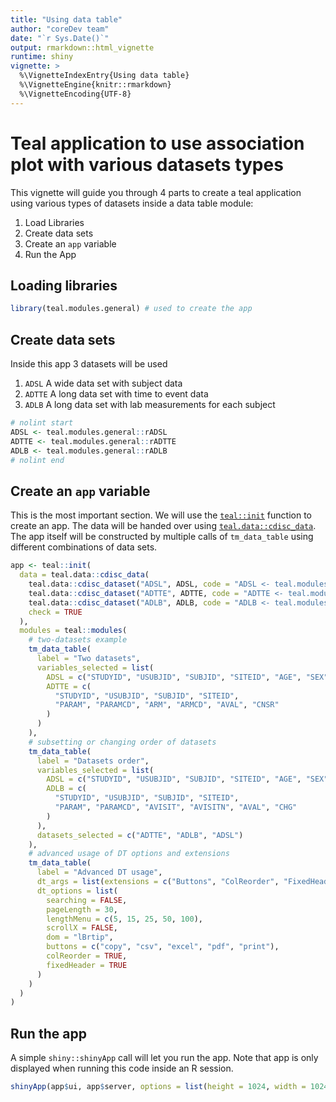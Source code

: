 ```yaml
---
title: "Using data table"
author: "coreDev team"
date: "`r Sys.Date()`"
output: rmarkdown::html_vignette
runtime: shiny
vignette: >
  %\VignetteIndexEntry{Using data table}
  %\VignetteEngine{knitr::rmarkdown}
  %\VignetteEncoding{UTF-8}
---
```


# Teal application to use association plot with various datasets types

This vignette will guide you through 4 parts to create a teal application using
various types of datasets inside a data table module:

1. Load Libraries
2. Create data sets
3. Create an `app` variable
4. Run the App

## Loading libraries

```r
library(teal.modules.general) # used to create the app
```

## Create data sets

Inside this app 3 datasets will be used

1. `ADSL` A wide data set with subject data
2. `ADTTE` A long data set with time to event data
3. `ADLB` A long data set with lab measurements for each subject

```r
# nolint start
ADSL <- teal.modules.general::rADSL
ADTTE <- teal.modules.general::rADTTE
ADLB <- teal.modules.general::rADLB
# nolint end
```

## Create an `app` variable

This is the most important section. We will use the [`teal::init`](https://insightsengineering.github.io/teal/reference/init) function to
create an app. The data will be handed over using [`teal.data::cdisc_data`](https://insightsengineering.github.io/teal.data/reference/cdisc_data). The app itself will be constructed by multiple calls of `tm_data_table` using different
combinations of data sets.

```r
app <- teal::init(
  data = teal.data::cdisc_data(
    teal.data::cdisc_dataset("ADSL", ADSL, code = "ADSL <- teal.modules.general::rADSL"),
    teal.data::cdisc_dataset("ADTTE", ADTTE, code = "ADTTE <- teal.modules.general::rADTTE"),
    teal.data::cdisc_dataset("ADLB", ADLB, code = "ADLB <- teal.modules.general::rADLB"),
    check = TRUE
  ),
  modules = teal::modules(
    # two-datasets example
    tm_data_table(
      label = "Two datasets",
      variables_selected = list(
        ADSL = c("STUDYID", "USUBJID", "SUBJID", "SITEID", "AGE", "SEX"),
        ADTTE = c(
          "STUDYID", "USUBJID", "SUBJID", "SITEID",
          "PARAM", "PARAMCD", "ARM", "ARMCD", "AVAL", "CNSR"
        )
      )
    ),
    # subsetting or changing order of datasets
    tm_data_table(
      label = "Datasets order",
      variables_selected = list(
        ADSL = c("STUDYID", "USUBJID", "SUBJID", "SITEID", "AGE", "SEX"),
        ADLB = c(
          "STUDYID", "USUBJID", "SUBJID", "SITEID",
          "PARAM", "PARAMCD", "AVISIT", "AVISITN", "AVAL", "CHG"
        )
      ),
      datasets_selected = c("ADTTE", "ADLB", "ADSL")
    ),
    # advanced usage of DT options and extensions
    tm_data_table(
      label = "Advanced DT usage",
      dt_args = list(extensions = c("Buttons", "ColReorder", "FixedHeader")),
      dt_options = list(
        searching = FALSE,
        pageLength = 30,
        lengthMenu = c(5, 15, 25, 50, 100),
        scrollX = FALSE,
        dom = "lBrtip",
        buttons = c("copy", "csv", "excel", "pdf", "print"),
        colReorder = TRUE,
        fixedHeader = TRUE
      )
    )
  )
)
```

## Run the app

A simple `shiny::shinyApp` call will let you run the app. 
Note that app is only displayed when running this code inside an R session.  

```r
shinyApp(app$ui, app$server, options = list(height = 1024, width = 1024))
```

